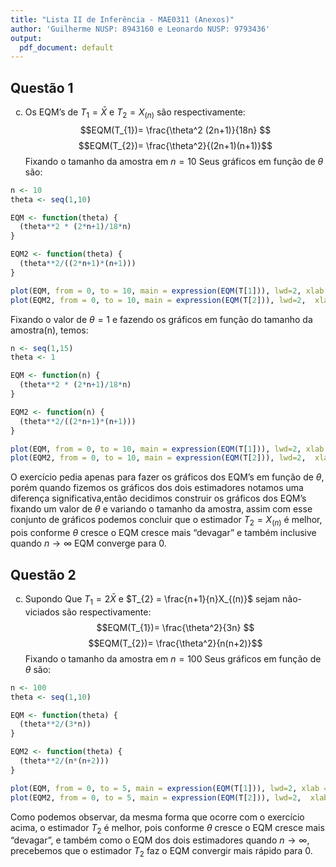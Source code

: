 ```yaml
---
title: "Lista II de Inferência - MAE0311 (Anexos)"
author: 'Guilherme NUSP: 8943160 e Leonardo NUSP: 9793436'
output:
  pdf_document: default
---
```


## Questão 1

c) Os EQM's de  $T_{1}=\bar{X}$ e $T_{2}=X_{(n)}$ são respectivamente: $$EQM(T_{1})= \frac{\theta^2 (2n+1)}{18n} $$ $$EQM(T_{2})= \frac{\theta^2}{(2n+1)(n+1)}$$ Fixando o tamanho da amostra em $n=10$ Seus gráficos em função de $\theta$ são:

```r

n <- 10
theta <- seq(1,10)

EQM <- function(theta) {
  (theta**2 * (2*n+1)/18*n)
}

EQM2 <- function(theta) {
  (theta**2/((2*n+1)*(n+1)))
}

plot(EQM, from = 0, to = 10, main = expression(EQM(T[1])), lwd=2, xlab = expression(theta), ylab = "EQM", ylim = c(0,5))
plot(EQM2, from = 0, to = 10, main = expression(EQM(T[2])), lwd=2,  xlab = expression(theta), ylab = "EQM", ylim = c(0,5))

```

Fixando o valor de $\theta=1$ e fazendo os gráficos em função do tamanho da amostra(n), temos:

```r

n <- seq(1,15)
theta <- 1

EQM <- function(n) {
  (theta**2 * (2*n+1)/18*n)
}

EQM2 <- function(n) {
  (theta**2/((2*n+1)*(n+1)))
}

plot(EQM, from = 0, to = 10, main = expression(EQM(T[1])), lwd=2, xlab = expression(n), ylab = "EQM", ylim = c(0,1))
plot(EQM2, from = 0, to = 10, main = expression(EQM(T[2])), lwd=2,  xlab = expression(n), ylab = "EQM", ylim = c(0,1))
```

O exercício pedia apenas para fazer os gráficos dos EQM's em função de $\theta$, porém quando fizemos os gráficos dos dois estimadores notamos uma diferença significativa,então decidimos construir os gráficos dos EQM's fixando um valor de $\theta$ e variando o tamanho da amostra, assim com esse conjunto de gráficos podemos concluir que o estimador $T_2 = X_{(n)}$ é melhor, pois conforme $\theta$ cresce o EQM cresce mais "devagar" e também inclusive quando $n \rightarrow \infty$ EQM converge para 0.


## Questão 2

c) Supondo Que $T_{1} = 2\bar{X}$ e $T_{2} = \frac{n+1}{n}X_{(n)}$ sejam não-viciados são respectivamente: $$EQM(T_{1})= \frac{\theta^2}{3n} $$ $$EQM(T_{2})= \frac{\theta^2}{n(n+2)}$$ Fixando o tamanho da amostra em $n=100$ Seus gráficos em função de $\theta$ são:
```r

n <- 100
theta <- seq(1,10)

EQM <- function(theta) {
  (theta**2/(3*n))
}

EQM2 <- function(theta) {
  (theta**2/(n*(n+2)))
}

plot(EQM, from = 0, to = 5, main = expression(EQM(T[1])), lwd=2, xlab = expression(theta), ylab = "EQM", ylim = c(0,0.01))
plot(EQM2, from = 0, to = 5, main = expression(EQM(T[2])), lwd=2,  xlab = expression(theta), ylab = "EQM", ylim = c(0,0.01))
```


Como podemos observar, da mesma forma que ocorre com o exercício acima, o estimador $T_2$ é melhor, pois conforme $\theta$ cresce o EQM cresce mais "devagar", e também como o EQM dos dois estimadores quando $n \rightarrow \infty$, precebemos que o estimador $T_2$ faz o EQM convergir mais rápido para 0.

